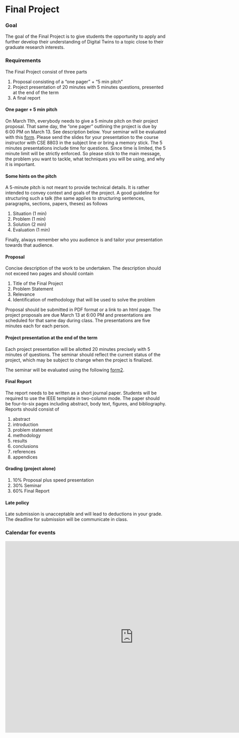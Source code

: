 # Final Project

### Goal

The goal of the Final Project is to give students the opportunity to apply and further develop their understanding of Digital Twins to a topic close to their graduate research interests.

### Requirements

The Final Project consist of three parts

1. Proposal consisting of a “one pager” + "5 min pitch"
2. Project presentation of 20 minutes with 5 minutes questions, presented at the end of the term
3. A final report

#### One pager + 5 min pitch

On March 11th, everybody needs to give a 5 minute pitch on their project proposal. That same day, the "one pager" outlining the project is due by 6:00 PM on March 13. See description below. Your seminar will be evaluated with this [form]. Please send the slides for your presentation to the course instructor with CSE 8803 in the subject line or bring a memory stick. The 5 minutes presentations include time for questions. Since time is limited, the 5 minute limit will be strictly enforced. So please stick to the main message, the problem you want to tackle, what techniques you will be using, and why it is important.

[form]:https://www.dropbox.com/s/3qjsb9cws8ntilc/seminar_eval.pdf?dl=0

#### Some hints on the pitch

A 5-minute pitch is not meant to provide technical details. It is rather intended to convey context and goals of the project. A good guideline for structuring such a talk (the same applies to structuring sentences, paragraphs, sections, papers, theses) as follows

1. Situation (1 min)
2. Problem (1 min)
3. Solution (2 min)
4. Evaluation (1 min)

Finally, always remember who you audience is and tailor your presentation towards that audience.

#### Proposal

Concise description of the work to be undertaken. The description should not exceed two pages and should contain

1. Title of the Final Project
2. Problem Statement
3. Relevance
4. Identification of methodology that will be used to solve the problem

Proposal should be submitted in PDF format or a link to an html page. The project proposals are due March 13 at 6:00 PM and presentations are scheduled for that same day during class. The presentations are five minutes each for each person.

#### Project presentation at the end of the term

Each project presentation will be allotted 20 minutes precisely with 5 minutes of questions. The seminar should reflect the current status of the project, which may be subject to change when the project is finalized. 

The seminar will be evaluated using the following [form2].

[form2]:https://www.dropbox.com/s/nt2vbjaccywwp2b/report_eval.pdf?dl=0

#### Final Report

The report needs to be written as a short journal paper. Students will be required to use the IEEE template in two-column mode. The paper should be four-to-six pages including abstract, body text, figures, and bibliography. Reports should consist of

1. abstract
2. introduction
3. problem statement
4. methodology
5. results
6. conclusions
7. references
8. appendices

<!-- The report will be evaluated using the following [form]. -->

#### Grading (project alone)

1. 10% Proposal plus speed presentation
2. 30% Seminar
3. 60% Final Report

#### Late policy

Late submission is unacceptable and will lead to deductions in your grade. The deadline for submission will be communicate in class.

<!-- 
### Spreadsheet for paper presentations
<iframe width=”800” and height=”600”  src="https://docs.google.com/spreadsheets/d/e/2PACX-1vSez4DG-tIVDgwLFN19k9uWlVHfn1yDXHn9KnMbBX7tTHLnCC6RaZ1C6TEUfkjUYtvwpa7Ked74HCTA/pubhtml?widget=true&amp;headers=false"></iframe>
-->

### Calendar for events
<iframe src="https://calendar.google.com/calendar/embed?src=2qgpk7km772vtfu05dlj87duto%40group.calendar.google.com&ctz=America%2FNew_York" style="border: 0" width="800" height="600" frameborder="0" scrolling="no"></iframe> 
